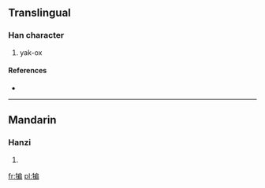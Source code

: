 ==Translingual==

===Han character===
{{Han char|rn=93|rad=牛|as=09|sn=13|four=|canj=竹手戈尸月 (HQISB)}}

# yak-ox

====References====
* {{Han ref|kx=0703.020|dkj=20091|dj=1116.020|hdz=31816.140|uh=728F|ud=29327}}

----

==Mandarin==

===Hanzi===
{{cmn-hanzi|pin=[[piān]] ([[pian1]])|wg=p'ien<sup>1</sup>}}

# {{defn|lang=cmn|sort=牛09}}

[[fr:犏]]
[[pl:犏]]